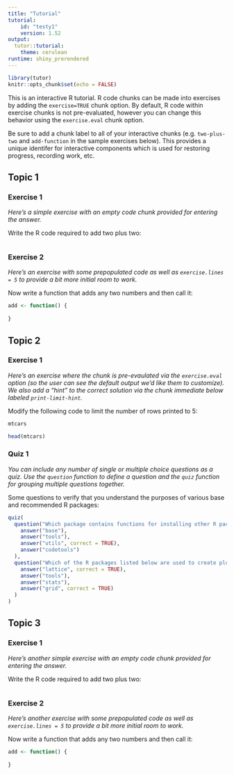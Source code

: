 ```yaml
---
title: "Tutorial"
tutorial:
    id: "testy1"
    version: 1.52
output: 
  tutor::tutorial:
    theme: cerulean
runtime: shiny_prerendered
---
```


```r
library(tutor)
knitr::opts_chunk$set(echo = FALSE)
```

This is an interactive R tutorial. R code chunks can be made into exercises by adding the `exercise=TRUE` chunk option. By default, R code within exercise chunks is not pre-evaluated, however you can change this behavior using the `exercise.eval` chunk option.

Be sure to add a chunk label to all of your interactive chunks (e.g. `two-plus-two` and `add-function` in the sample exercises below). This provides a unique identifer for interactive components which is used for restoring progress, recording work, etc.

## Topic 1

### Exercise 1 {allow-skip=TRUE}

*Here's a simple exercise with an empty code chunk provided for entering the answer.*

Write the R code required to add two plus two:

```r

```

### Exercise 2 {allow-skip=TRUE}

*Here's an exercise with some prepopulated code as well as `exercise.lines = 5` to provide a bit more initial room to work.*

Now write a function that adds any two numbers and then call it:

```r
add <- function() {
  
}
```

## Topic 2

### Exercise 1 {allow-skip=TRUE}

*Here's an exercise where the chunk is pre-evaulated via the `exercise.eval` option (so the user can see the default output we'd like them to customize). We also add a "hint" to the correct solution via the chunk immediate below labeled `print-limit-hint`.*

Modify the following code to limit the number of rows printed to 5:

```r
mtcars
```

```r
head(mtcars)
```

### Quiz 1 {allow-skip=TRUE}

*You can include any number of single or multiple choice questions as a quiz. Use the `question` function to define a question and the `quiz` function for grouping multiple questions together.*

Some questions to verify that you understand the purposes of various base and recommended R packages:

```r
quiz(
  question("Which package contains functions for installing other R packages?",
    answer("base"),
    answer("tools"),
    answer("utils", correct = TRUE),
    answer("codetools")
  ),
  question("Which of the R packages listed below are used to create plots?",
    answer("lattice", correct = TRUE),
    answer("tools"),
    answer("stats"),
    answer("grid", correct = TRUE)
  )
)
```


## Topic 3

### Exercise 1 {allow-skip=TRUE}

*Here's another simple exercise with an empty code chunk provided for entering the answer.*

Write the R code required to add two plus two:

```r

```

### Exercise 2 {allow-skip=TRUE}

*Here's another exercise with some prepopulated code as well as `exercise.lines = 5` to provide a bit more initial room to work.*

Now write a function that adds any two numbers and then call it:

```r
add <- function() {
  
}
```

